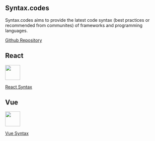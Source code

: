 
## Syntax.codes

Syntax.codes aims to provide the latest code syntax (best practices or recommended from communites) of frameworks and programming languages.

[Github Repository](https://github.com/ngduc/syntax.codes)

## React

[<img src="https://www.iconspng.com/uploads/react-logo-icon.png" height="48" />](/react)

[React Syntax](/react)

## Vue

[<img src="https://www.iconspng.com/uploads/vue-js-logo.png" height="48" />](/vue)

[Vue Syntax](/vue)
